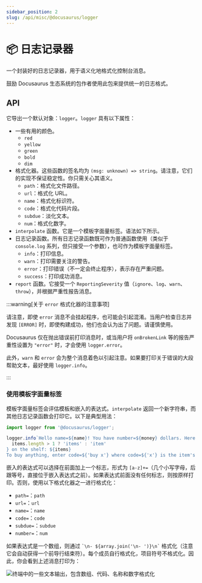 ```yaml
---
sidebar_position: 2
slug: /api/misc/@docusaurus/logger
---
```


# 📦 日志记录器

一个封装好的日志记录器，用于语义化地格式化控制台消息。

鼓励 Docusaurus 生态系统的包作者使用此包来提供统一的日志格式。

## API

它导出一个默认对象：`logger`。`logger` 具有以下属性：

- 一些有用的颜色。
  - `red`
  - `yellow`
  - `green`
  - `bold`
  - `dim`
- 格式化器。这些函数的签名均为 `(msg: unknown) => string`。请注意，它们的实现不保证稳定性。你只需关心其语义。
  - `path`：格式化文件路径。
  - `url`：格式化 URL。
  - `name`：格式化标识符。
  - `code`：格式化代码片段。
  - `subdue`：淡化文本。
  - `num`：格式化数字。
- `interpolate` 函数。它是一个模板字面量标签。语法如下所示。
- 日志记录函数。所有日志记录函数既可作为普通函数使用（类似于 `console.log` 系列，但只接受一个参数），也可作为模板字面量标签。
  - `info`：打印信息。
  - `warn`：打印需要关注的警告。
  - `error`：打印错误（不一定会终止程序），表示存在严重问题。
  - `success`：打印成功消息。
- `report` 函数。它接受一个 `ReportingSeverity` 值（`ignore`、`log`、`warn`、`throw`），并根据严重性报告消息。

:::warning[关于 `error` 格式化器的注意事项]

请注意，即使 `error` 消息不会挂起程序，也可能会引起混淆。当用户检查日志并发现 `[ERROR]` 时，即使构建成功，他们也会认为出了问题。请谨慎使用。

Docusaurus 仅在抛出错误前打印消息时，或当用户将 `onBrokenLink` 等的报告严重性设置为 `"error"` 时，才会使用 `logger.error`。

此外，`warn` 和 `error` 会为整个消息着色以引起注意。如果要打印关于错误的大段帮助文本，最好使用 `logger.info`。

:::

### 使用模板字面量标签

模板字面量标签会评估模板和嵌入的表达式。`interpolate` 返回一个新字符串，而其他日志记录函数会打印它。以下是典型用法：

```js
import logger from '@docusaurus/logger';

logger.info`Hello name=${name}! You have number=${money} dollars. Here are the ${
  items.length > 1 ? 'items' : 'item'
} on the shelf: ${items}
To buy anything, enter code=${'buy x'} where code=${'x'} is the item's name; to quit, press code=${'Ctrl + C'}.`;
```

嵌入的表达式可以选择在前面加上一个标志，形式为 `[a-z]+=`（几个小写字母，后跟等号，直接位于嵌入表达式之前）。如果表达式前面没有任何标志，则按原样打印。否则，使用以下格式化器之一进行格式化：

- `path=`：`path`
- `url=`：`url`
- `name=`：`name`
- `code=`：`code`
- `subdue=`：`subdue`
- `number=`：`num`

如果表达式是一个数组，则通过 `` `\n- ${array.join('\n- ')}\n` `` 格式化（注意它会自动获得一个前导行结束符）。每个成员自行格式化，项目符号不格式化。因此，你会看到上述消息打印为：

![终端中的一些文本输出，包含数组、代码、名称和数字格式化](./demo.png)